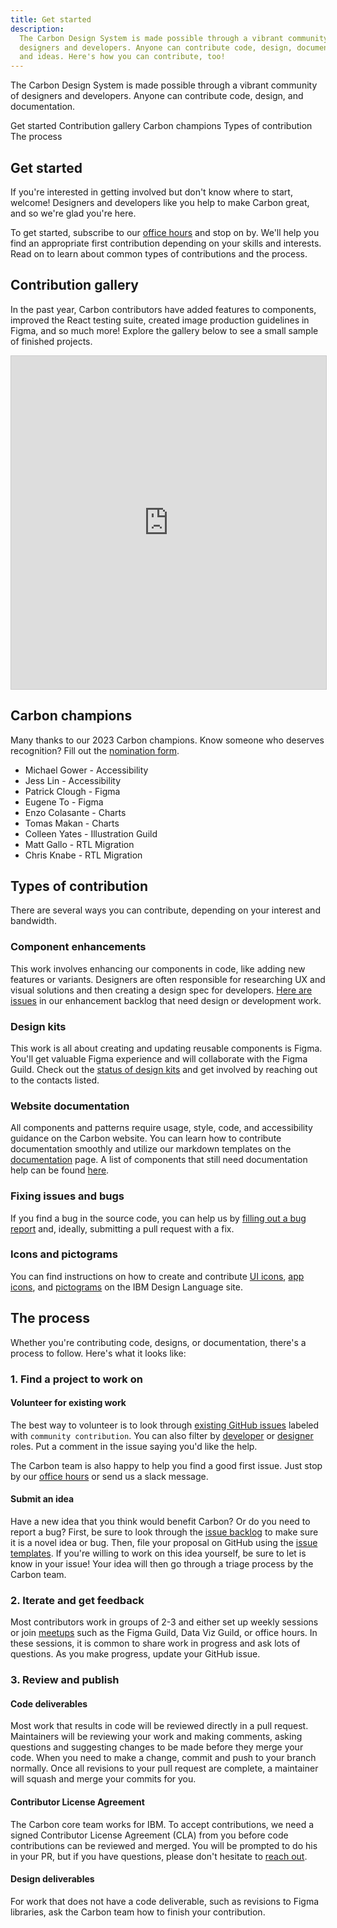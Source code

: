 ```yaml
---
title: Get started
description:
  The Carbon Design System is made possible through a vibrant community of
  designers and developers. Anyone can contribute code, design, documentation,
  and ideas. Here's how you can contribute, too!
---
```


<PageDescription>

The Carbon Design System is made possible through a vibrant community of
designers and developers. Anyone can contribute code, design, and documentation.

</PageDescription>

<AnchorLinks>

<AnchorLink>Get started</AnchorLink>
<AnchorLink>Contribution gallery</AnchorLink>
<AnchorLink>Carbon champions</AnchorLink>
<AnchorLink>Types of contribution</AnchorLink>
<AnchorLink>The process</AnchorLink>

</AnchorLinks>

## Get started

If you're interested in getting involved but don't know where to start, welcome!
Designers and developers like you help to make Carbon great, and so we're glad
you're here.

To get started, subscribe to our [office hours](/whats-happening/meetups/) and
stop on by. We'll help you find an appropriate first contribution depending on
your skills and interests. Read on to learn about common types of contributions
and the process.

## Contribution gallery

In the past year, Carbon contributors have added features to components,
improved the React testing suite, created image production guidelines in Figma,
and so much more! Explore the gallery below to see a small sample of finished
projects.

<iframe
  class="airtable-embed"
  src="https://airtable.com/embed/appuREd5slHj4VLfl/shrv9yRexbUjzn4pJ?backgroundColor=cyanDusty&viewControls=on"
  frameborder="0"
  onmousewheel=""
  width="100%"
  height="533"
  style="background: transparent; border: 1px solid #ccc;"
></iframe>

## Carbon champions

Many thanks to our 2023 Carbon champions. Know someone who deserves recognition?
Fill out the
[nomination form](https://airtable.com/appOVMXJWJgb6dwhX/shrkMzlvQhPBB6UnX).

- Michael Gower - Accessibility
- Jess Lin - Accessibility
- Patrick Clough - Figma
- Eugene To - Figma
- Enzo Colasante - Charts
- Tomas Makan - Charts
- Colleen Yates - Illustration Guild
- Matt Gallo - RTL Migration
- Chris Knabe - RTL Migration

## Types of contribution

There are several ways you can contribute, depending on your interest and
bandwidth.

### Component enhancements

This work involves enhancing our components in code, like adding new features or
variants. Designers are often responsible for researching UX and visual
solutions and then creating a design spec for developers.
[Here are issues](https://github.com/carbon-design-system/carbon/issues?q=is%3Aissue+is%3Aopen+label%3A%22proposal%3A+accepted%22+label%3A%22community+contribution%22+label%3A%22type%3A+enhancement+%F0%9F%92%A1%22+)
in our enhancement backlog that need design or development work.

### Design kits

This work is all about creating and updating reusable components is Figma.
You'll get valuable Figma experience and will collaborate with the Figma Guild.
Check out the
[status of design kits](https://www.figma.com/file/CFMtqV5Nztdbm0mi2UiDLg/Library-%2B-Template-Planning?type=design&node-id=3713-26762&mode=design&t=HqvAYXUeccKNMstT-0)
and get involved by reaching out to the contacts listed.

### Website documentation

All components and patterns require usage, style, code, and accessibility
guidance on the Carbon website. You can learn how to contribute documentation
smoothly and utilize our markdown templates on the
[documentation](contributing/documentation/) page. A list of components that
still need documentation help can be found
[here](https://github.com/carbon-design-system/carbon-website/issues/2085).

### Fixing issues and bugs

If you find a bug in the source code, you can help us by
[filling out a bug report](https://github.com/carbon-design-system/carbon/issues/new/choose)
and, ideally, submitting a pull request with a fix.

### Icons and pictograms

You can find instructions on how to create and contribute
[UI icons](https://www.ibm.com/design/language/iconography/ui-icons/contribute),
[app icons](https://www.ibm.com/design/language/iconography/app-icons/production),
and
[pictograms](https://www.ibm.com/design/language/iconography/pictograms/contribute)
on the IBM Design Language site.

## The process

Whether you're contributing code, designs, or documentation, there's a process
to follow. Here's what it looks like:

### 1. Find a project to work on

#### Volunteer for existing work

The best way to volunteer is to look through
[existing GitHub issues](https://github.com/carbon-design-system/carbon/issues?q=is%3Aopen+is%3Aissue+label%3A%22community+contribution%22)
labeled with `community contribution`. You can also filter by
[developer](https://github.com/carbon-design-system/carbon/issues?q=is%3Aopen+is%3Aissue+label%3A%22community+contribution%22++label%3A%22role%3A+dev+%F0%9F%A4%96%22_)
or
[designer](https://github.com/carbon-design-system/carbon/issues?q=is%3Aopen+is%3Aissue+label%3A%22community+contribution%22++label%3A%22role%3A+design+%3Apencil2%3A%22+)
roles. Put a comment in the issue saying you'd like the help.

The Carbon team is also happy to help you find a good first issue. Just stop by
our [office hours](/whats-happening/meetups/) or send us a slack message.

#### Submit an idea

Have a new idea that you think would benefit Carbon? Or do you need to report a
bug? First, be sure to look through the
[issue backlog](https://github.com/carbon-design-system/carbon/issues) to make
sure it is a novel idea or bug. Then, file your proposal on GitHub using the
[issue templates](https://github.com/carbon-design-system/carbon/issues/new/choose).
If you're willing to work on this idea yourself, be sure to let is know in your
issue! Your idea will then go through a triage process by the Carbon team.

### 2. Iterate and get feedback

Most contributors work in groups of 2-3 and either set up weekly sessions or
join [meetups](/whats-happening/meetups/) such as the Figma Guild, Data Viz
Guild, or office hours. In these sessions, it is common to share work in
progress and ask lots of questions. As you make progress, update your GitHub
issue.

### 3. Review and publish

#### Code deliverables

Most work that results in code will be reviewed directly in a pull request.
Maintainers will be reviewing your work and making comments, asking questions
and suggesting changes to be made before they merge your code. When you need to
make a change, commit and push to your branch normally. Once all revisions to
your pull request are complete, a maintainer will squash and merge your commits
for you.

#### Contributor License Agreement

The Carbon core team works for IBM. To accept contributions, we need a signed
Contributor License Agreement (CLA) from you before code contributions can be
reviewed and merged. You will be prompted to do his in your PR, but if you have
questions, please don't hesitate to [reach out](/help/contact-us).

#### Design deliverables

For work that does not have a code deliverable, such as revisions to Figma
libraries, ask the Carbon team how to finish your contribution.
